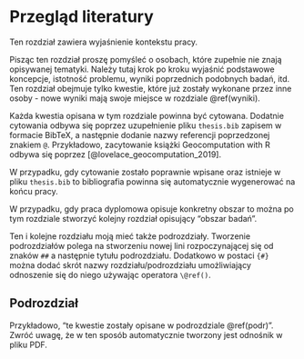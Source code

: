 # Przegląd literatury {#lit}

Ten rozdział zawiera wyjaśnienie kontekstu pracy.

Pisząc ten rozdział proszę pomyśleć o osobach, które zupełnie nie znają opisywanej tematyki.
Należy tutaj krok po kroku wyjaśnić podstawowe koncepcje, istotność problemu, wyniki poprzednich podobnych badań, itd.
Ten rozdział obejmuje tylko kwestie, które już zostały wykonane przez inne osoby - nowe wyniki mają swoje miejsce w rozdziale \@ref(wyniki).

Każda kwestia opisana w tym rozdziale powinna być cytowana.
Dodatnie cytowania odbywa się poprzez uzupełnienie pliku `thesis.bib` zapisem w formacie BibTeX, a następnie dodanie nazwy referencji poprzedzonej znakiem `@`.
Przykładowo, zacytowanie książki Geocomputation with R odbywa się poprzez [@lovelace_geocomputation_2019].
<!-- https://tex.stackexchange.com/questions/143/what-are-good-sites-to-find-citations-in-bibtex-format -->

W przypadku, gdy cytowanie zostało poprawnie wpisane oraz istnieje w pliku `thesis.bib` to bibliografia powinna się automatycznie wygenerować na końcu pracy.

W przypadku, gdy praca dyplomowa opisuje konkretny obszar to można po tym rozdziale stworzyć kolejny rozdział opisujący "obszar badań".

Ten i kolejne rozdziału moją mieć także podrozdziały.
Tworzenie podrozdziałów polega na stworzeniu nowej lini rozpoczynającej się od znaków `##` a następnie tytułu podrozdziału.
Dodatkowo w postaci `{#}` można dodać skrót nazwy rozdziału/podrozdziału umożliwiający odnoszenie się do niego używając operatora `\@ref()`.

## Podrozdział {#podr}

Przykładowo, "te kwestie zostały opisane w podrozdziale \@ref(podr)".
Zwróć uwagę, że w ten sposób automatycznie tworzony jest odnośnik w pliku PDF.
